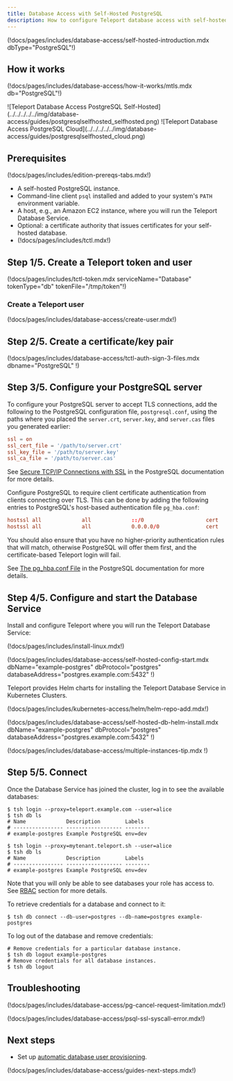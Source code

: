 ```yaml
---
title: Database Access with Self-Hosted PostgreSQL
description: How to configure Teleport database access with self-hosted PostgreSQL.
---
```


(!docs/pages/includes/database-access/self-hosted-introduction.mdx dbType="PostgreSQL"!)

## How it works

(!docs/pages/includes/database-access/how-it-works/mtls.mdx db="PostgreSQL"!)

<Tabs>
<TabItem scope={["oss", "enterprise"]} label="Self-Hosted">
![Teleport Database Access PostgreSQL Self-Hosted](../../../../../img/database-access/guides/postgresqlselfhosted_selfhosted.png)
</TabItem>
<TabItem scope={["cloud"]} label="Teleport Enterprise Cloud">
![Teleport Database Access PostgreSQL Cloud](../../../../../img/database-access/guides/postgresqlselfhosted_cloud.png)
</TabItem>

</Tabs>

## Prerequisites

(!docs/pages/includes/edition-prereqs-tabs.mdx!)

- A self-hosted PostgreSQL instance.
- Command-line client `psql` installed and added to your system's `PATH` environment variable.
- A host, e.g., an Amazon EC2 instance, where you will run the Teleport Database
  Service.
- Optional: a certificate authority that issues certificates for
  your self-hosted database.
- (!docs/pages/includes/tctl.mdx!)

## Step 1/5. Create a Teleport token and user

(!docs/pages/includes/tctl-token.mdx serviceName="Database" tokenType="db" tokenFile="/tmp/token"!)

### Create a Teleport user

(!docs/pages/includes/database-access/create-user.mdx!)

## Step 2/5. Create a certificate/key pair

(!docs/pages/includes/database-access/tctl-auth-sign-3-files.mdx dbname="PostgreSQL" !)

## Step 3/5. Configure your PostgreSQL server

To configure your PostgreSQL server to accept TLS connections, add the following
to the PostgreSQL configuration file, `postgresql.conf`, using the paths where
you placed the `server.crt`, `server.key`, and `server.cas` files you generated
earlier:

```conf
ssl = on
ssl_cert_file = '/path/to/server.crt'
ssl_key_file = '/path/to/server.key'
ssl_ca_file = '/path/to/server.cas'
```

See [Secure TCP/IP Connections with
SSL](https://www.postgresql.org/docs/current/ssl-tcp.html) in the PostgreSQL
documentation for more details.

Configure PostgreSQL to require client certificate authentication from clients
connecting over TLS. This can be done by adding the following entries to
PostgreSQL's host-based authentication file `pg_hba.conf`:

```conf
hostssl all             all             ::/0                    cert
hostssl all             all             0.0.0.0/0               cert
```

You should also ensure that you have no higher-priority authentication rules
that will match, otherwise PostgreSQL will offer them first, and the
certificate-based Teleport login will fail.

See [The pg_hba.conf File](https://www.postgresql.org/docs/current/auth-pg-hba-conf.html)
in the PostgreSQL documentation for more details.

## Step 4/5. Configure and start the Database Service

Install and configure Teleport where you will run the Teleport Database Service:

<Tabs>
<TabItem label="Linux Server">

(!docs/pages/includes/install-linux.mdx!)

(!docs/pages/includes/database-access/self-hosted-config-start.mdx dbName="example-postgres" dbProtocol="postgres" databaseAddress="postgres.example.com:5432" !)

</TabItem>
<TabItem label="Kubernetes Cluster">
  Teleport provides Helm charts for installing the Teleport Database Service in Kubernetes Clusters.

  (!docs/pages/includes/kubernetes-access/helm/helm-repo-add.mdx!)

  (!docs/pages/includes/database-access/self-hosted-db-helm-install.mdx dbName="example-postgres" dbProtocol="postgres" databaseAddress="postgres.example.com:5432" !)
</TabItem>
</Tabs>

(!docs/pages/includes/database-access/multiple-instances-tip.mdx !)

## Step 5/5. Connect

Once the Database Service has joined the cluster, log in to see the available
databases:

<Tabs>
<TabItem scope={["oss", "enterprise"]} label="Self-Hosted">

```code
$ tsh login --proxy=teleport.example.com --user=alice
$ tsh db ls
# Name             Description        Labels
# ---------------- ------------------ --------
# example-postgres Example PostgreSQL env=dev
```

</TabItem>
<TabItem scope={["cloud"]} label="Teleport Enterprise Cloud">

```code
$ tsh login --proxy=mytenant.teleport.sh --user=alice
$ tsh db ls
# Name             Description        Labels
# ---------------- ------------------ --------
# example-postgres Example PostgreSQL env=dev
```

</TabItem>

</Tabs>

Note that you will only be able to see databases your role has access to. See
[RBAC](../rbac.mdx) section for more details.

To retrieve credentials for a database and connect to it:

```code
$ tsh db connect --db-user=postgres --db-name=postgres example-postgres
```

To log out of the database and remove credentials:

```code
# Remove credentials for a particular database instance.
$ tsh db logout example-postgres
# Remove credentials for all database instances.
$ tsh db logout
```

## Troubleshooting

(!docs/pages/includes/database-access/pg-cancel-request-limitation.mdx!)

(!docs/pages/includes/database-access/psql-ssl-syscall-error.mdx!)

## Next steps

- Set up [automatic database user provisioning](../auto-user-provisioning/postgres.mdx).

(!docs/pages/includes/database-access/guides-next-steps.mdx!)
